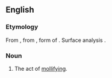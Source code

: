 ==English==

===Etymology===
{{PIE root|en|mel}}
From {{etyl|fro|en}} {{m|fro|mollificacion}}, from {{etyl|la|en}} {{m|la|mollificātiō}}, form of {{m|la|molliō}}. Surface analysis {{suffix|en|mollify|ification}}.

===Noun===
{{en-noun|~}}

# The act of [[mollify|mollifying]].